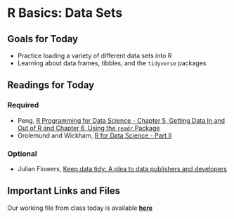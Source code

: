 # R Basics: Data Sets

## Goals for Today {-} 

* Practice loading a variety of different data sets into R 
* Learning about data frames, tibbles, and the `tidyverse` packages

## Readings for Today {-} 

### Required {-}

* Peng, [R Programming for Data Science - Chapter 5, Getting Data In and Out of R and Chapter 6, Using the `readr` Package](https://bookdown.org/rdpeng/rprogdatascience/getting-data-in-and-out-of-r.html) 
* Grolemund and Wickham, [R for Data Science - Part II](https://r4ds.had.co.nz/data-import.html)

### Optional {-}

* Julian Flowers, [Keep data tidy: A plea to data publishers and developers](https://nhsrcommunity.com/blog/keep-data-tidy-a-plea-to-data-publishers-and-developers/)

## Important Links and Files {-}

Our working file from class today is available **[here](https://github.com/kylescotshank/applied_data_science/blob/master/Week2_Class1_InClassExamples.R)**
